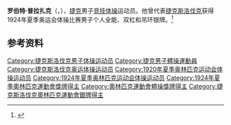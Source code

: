 {{NoteTA|G1=Sports}}
'''罗伯特·普拉扎克'''（{{lang-cs|Robert Pražák}}，{{bd|1892年|12月2日|1966年|5月16日}}），[[捷克|捷克]]男子[[竞技体操|竞技体操]]运动员。他曾代表[[捷克斯洛伐克|捷克斯洛伐克]]获得1924年夏季奥运会体操比赛男子个人全能、双杠和吊环银牌。<ref>{{Cite web|title=Robert PRAZAK|url=https://www.olympic.org/robert-prazak|accessdate=2021-03-28|work=International Olympic Committee}}</ref>

== 参考资料 ==
{{reflist}}

{{Authority control}}
{{DEFAULTSORT:Pražák, Robert}}
[[Category:捷克斯洛伐克男子体操运动员|Category:捷克斯洛伐克男子体操运动员]]
[[Category:捷克男子體操運動員|Category:捷克男子體操運動員]]
[[Category:捷克斯洛伐克奥运体操运动员|Category:捷克斯洛伐克奥运体操运动员]]
[[Category:1920年夏季奥林匹克运动会体操运动员|Category:1920年夏季奥林匹克运动会体操运动员]]
[[Category:1924年夏季奥林匹克运动会体操运动员|Category:1924年夏季奥林匹克运动会体操运动员]]
[[Category:1924年夏季奧林匹克運動會獎牌得主|Category:1924年夏季奧林匹克運動會獎牌得主]]
[[Category:奧林匹克運動會體操獎牌得主|Category:奧林匹克運動會體操獎牌得主]]
[[Category:捷克斯洛伐克奧林匹克運動會銀牌得主|Category:捷克斯洛伐克奧林匹克運動會銀牌得主]]